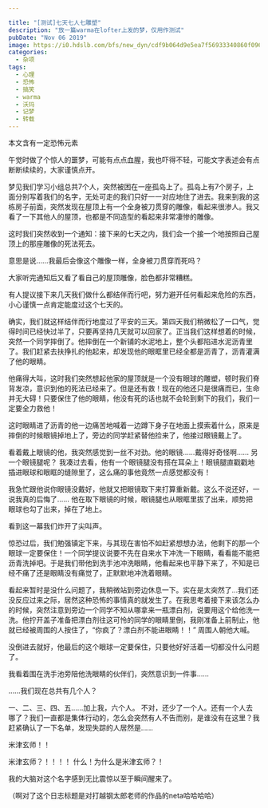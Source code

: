 ---

title: "[测试]七天七人七雕塑"
description: "放一篇warma在lofter上发的梦，仅用作测试"
pubDate: "Nov 06 2019"
image: https://i0.hdslb.com/bfs/new_dyn/cdf9b064d9e5ea7f56933340860f0968648129231.jpg
categories:
  - 杂项
tags:
  - 心理
  - 恐怖
  - 搞笑
  - warma
  - 沃玛
  - 记梦
  - 转载
---


<Info>本文含有一定恐怖元素</Info>

午觉时做了个惊人的噩梦，可能有点点血腥，我也吓得不轻，可能文字表述会有点断断续续的，大家谨慎点开。


梦见我们学习小组总共7个人，突然被困在一座孤岛上了。孤岛上有7个房子，上面分别写着我们的名字，无处可走的我们只好一一对应地住了进去。我来到我的这栋房子前面，突然发现在屋顶上有一个全身被刀贯穿的雕像，看起来很渗人。我又看了一下其他人的屋顶，也都是不同造型的看起来非常凄惨的雕像。

这时我们突然收到一个通知：接下来的七天之内，我们会一个接一个地按照自己屋顶上的那座雕像的死法死去。

意思是说……我最后会像这个雕像一样，全身被刀贯穿而死吗？

大家听完通知后又看了看自己的屋顶雕像，脸色都非常糟糕。

有人提议接下来几天我们做什么都结伴而行吧，努力避开任何看起来危险的东西，小心谨慎一点肯定能度过这个七天的。

确实，我们就这样结伴而行地度过了平安的三天。第四天我们稍微松了一口气，觉得时间已经快过半了，只要再坚持几天就可以回家了。正当我们这样想着的时候，突然一个同学摔倒了。他摔倒在一个新铺的水泥地上，整个头都陷进水泥沥青里了。我们赶紧去扶挣扎的他起来，却发现他的眼眶里已经全都是沥青了，沥青灌满了他的眼睛。

他痛得大叫，这时我们突然想起他家的屋顶就是一个没有眼球的雕塑，顿时我们脊背发凉，意识到他的死法已经来了。但是还有救！现在的他还只是很痛而已，生命并无大碍！只要保住了他的眼睛，他没有死的话也就不会轮到剩下的我们，我们一定要全力救他！

这时眼睛进了沥青的他一边痛苦地喊着一边蹲下身子在地面上摸索着什么，原来是摔倒的时候眼镜掉地上了，旁边的同学赶紧替他捡来了，他接过眼镜戴上了。

看着戴上眼镜的他，我突然感觉到一丝不对劲。他的眼镜……戴得好奇怪啊…… 另一个眼镜腿呢？ 我凑过去看，他有一个眼镜腿没有搭在耳朵上！眼镜腿直戳戳地插进眼球和眼眶的缝隙里了，这么痛的事他竟然一点感觉都没有！

我急忙跟他说你眼镜没戴好，他就又把眼镜取下来打算重新戴。这么不说还好，一说我真的后悔了…… 他在取下眼镜的时候，眼镜腿也从眼眶里拔了出来，顺势把眼球也勾了出来，掉在了地上。

看到这一幕我们炸开了尖叫声。

惊恐过后，我们勉强镇定下来，与其现在害怕不如赶紧想想办法，他剩下的那一个眼球一定要保住！一个同学提议说要不先在自来水下冲洗一下眼睛，看看能不能把沥青洗掉吧。于是我们带他到洗手池冲洗眼睛，他看起来也平静下来了，不知是已经不痛了还是眼睛没有痛觉了，正默默地冲洗着眼睛。

看起来暂时是没什么问题了，我稍微站到旁边休息一下。实在是太突然了…我们还没反应过来之际，居然这种恐怖的事情真的就发生了。在我思考着接下来该怎么办的时候，突然注意到旁边一个同学不知从哪拿来一瓶漂白剂，说要用这个给他洗一洗。他拧开盖子准备把漂白剂往这可怜的同学的眼睛里倒，我刚准备上前制止，他就已经被周围的人按住了，“你疯了？漂白剂不能进眼睛！！” 周围人朝他大喊。

没倒进去就好，他最后的这个眼球一定要保住，只要他好好活着一切都没什么问题了。

我看着围在洗手池旁陪他洗眼睛的伙伴们，突然意识到一件事……

……我们现在总共有几个人？

一、二、三、四、五……加上我，六个人。 不对，还少了一个人。还有一个人去哪了？我们一直都是集体行动的，怎么会突然有人不告而别，是谁没有在这里？我赶紧确认了一下名单，发现失踪的人居然是……

米津玄师！！

米津玄师？！！！！ 什么！为什么是米津玄师？！

我的大脑对这个名字感到无比震惊以至于瞬间醒来了。



（啊对了这个日志标题是对打越钢太郎老师的作品的neta哈哈哈哈）